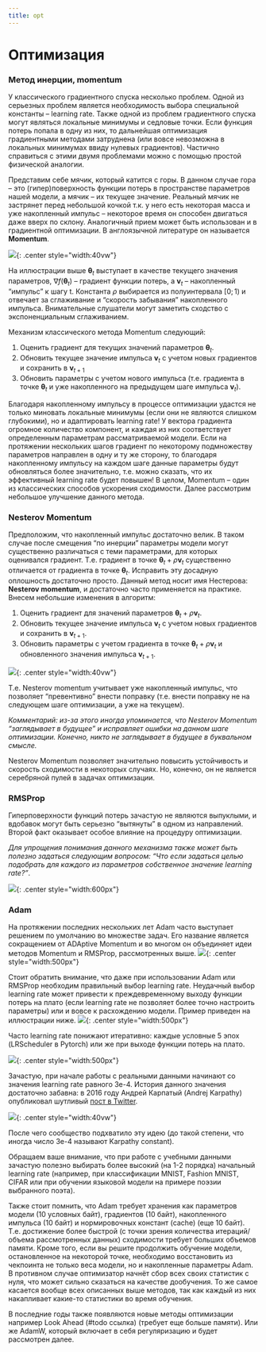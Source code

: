 ```yaml
---
title: opt
---
```


# Оптимизация

### Метод инерции, momentum

У классического градиентного спуска несколько проблем. Одной из серьезных проблем является необходимость выбора специальной константы – learning rate. Также одной из проблем градиентного спуска могут являться локальные минимумы и седловые точки. Если функция потерь попала в одну из них, то дальнейшая оптимизация градиентными методами затруднена (или вовсе невозможна в локальных минимумах ввиду нулевых градиентов). Частично справиться с этими двумя проблемами можно с помощью простой физической аналогии.

Представим себе мячик, который катится с горы. В данном случае гора – это (гипер)поверхность функции потерь в пространстве параметров нашей модели, а мячик – их текущее значение. Реальный мячик не застрянет перед небольшой кочкой т.к. у него есть некоторая масса и уже накопленный импульс – некоторое время он способен двигаться даже вверх по склону. Аналогичный прием может быть использован и в градиентной оптимизации. В англоязычной литературе он называется **Momentum**.

![](./src/SimpleSGD.png){: .center style="width:40vw"}

<!-- #TBD: перерисовать иллюстрацию в другой нотации -->

На иллюстрации выше $\mathbf{\theta}_t$ выступает в качестве текущего значения параметров, $\nabla f(\mathbf{\theta}_t)$ – градиент функции потерь, а $\mathbf{v}_t$ – накопленный “импульс” к шагу t. Константа $\rho$ выбирается из полуинтервала $[0; 1)$ и отвечает за сглаживание и “скорость забывания” накопленного импульса. Внимательные слушатели могут заметить сходство с экспоненциальным сглаживанием.

Механизм классического метода Momentum следующий:

1. Оценить градиент для текущих значений параметров $\mathbf{\theta}_t$.
2. Обновить текущее значение импульса $\mathbf v_t$ с учетом новых градиентов и сохранить в $\mathbf{v}_{t+1}$
3. Обновить параметры с учетом нового импульса (т.е. градиента в точке $\mathbf \theta_t$ и уже накопленного на предыдущем шаге импульса $\mathbf{v}_{t})$.

Благодаря накопленному импульсу в процессе оптимизации удастся не только миновать локальные минимумы (если они не являются слишком глубокими), но и адаптировать learning rate! У вектора градиента огромное количество компонент, и каждая из них соответствует определенным параметрам рассматриваемой модели. Если на протяжении нескольких шагов градиент по некоторому подмножеству параметров направлен в одну и ту же сторону, то благодаря накопленному импульсу на каждом шаге данные параметры будут обновляться более значительно, т.е. можно сказать, что их эффективный learning rate будет повышен! В целом, Momentum – один из классических способов ускорения сходимости. Далее рассмотрим небольшое улучшение данного метода.

### Nesterov Momentum

Предположим, что накопленный импульс достаточно велик. В таком случае после смещения “по инерции” параметры модели могут существенно различаться с теми параметрами, для которых оценивался градиент. Т.е. градиент в точке $\mathbf \theta_t + \rho \mathbf{v}_{t}$ существенно отличается от градиента в точке $\mathbf \theta_t$. Исправить эту досадную оплошность достаточно просто. Данный метод носит имя Нестерова: **Nesterov momentum**, и достаточно часто применяется на практике. Внесем небольшие изменения в алгоритм:

1. Оценить градиент для значений параметров $\mathbf{\theta}_t + \rho \mathbf{v}_t$.
2. Обновить текущее значение импульса $\mathbf v_t$ с учетом новых градиентов и сохранить в $\mathbf{v}_{t+1}$.
3. Обновить параметры с учетом градиента в точке $\mathbf \theta_t + \rho \mathbf v_t$ и обновленного значения импульса $\mathbf{v}_{t+1}$.

![](./src/Momentum_update.png){: .center style="width:40vw"}

Т.е. Nesterov momentum учитывает уже накопленный импульс, что позволяет “превентивно” внести поправку (т.е. внести поправку не на следующем шаге оптимизации, а уже на текущем).

_Комментарий: из-за этого иногда упоминается, что Nesterov Momentum “заглядывает в будущее” и исправляет ошибки на данном шаге оптимизации. Конечно, никто не заглядывает в будущее в буквальном смысле._

Nesterov Momentum позволяет значительно повысить устойчивость и скорость сходимости в некоторых случаях. Но, конечно, он не является серебряной пулей в задачах оптимизации.

### RMSProp

Гиперповерхности функций потерь зачастую не являются выпуклыми, и вдобавок могут быть серьезно “вытянуты” в одном из направлений. Второй факт оказывает особое влияние на процедуру оптимизации.

_Для упрощения понимания данного механизма также может быть полезно задаться следующим вопросом: “Что если задаться целью подобрать для каждого из параметров собственное значение learning rate?”_.

![](./src/AdagradAndRMSProp.png){: .center style="width:600px"}

<!-- #TBD: байка про лекцию Хинтона на Coursera. -->

### Adam

На протяжении последних нескольких лет Adam часто выступает решением по умолчанию во множестве задач. Его название является сокращением от ADAptive Momentum и во многом он объединяет идеи методов Momentum и RMSProp, рассмотренных выше.
![](./src/Adam.png){: .center style="width:500px"}

<!-- #TBD: развить мысль -->

Стоит обратить внимание, что даже при использовании Adam или RMSProp необходим правильный выбор learning rate. Неудачный выбор learning rate может привести к преждевременному выходу функции потерь на плато (если learning rate не позволяет более точно настроить параметры) или и вовсе к расхождению модели. Пример приведен на иллюстрации ниже.
![](./src/VeryHighLearningRate.png){: .center style="width:500px"}

Часто learning rate понижают итеративно: каждые условные 5 эпох (LRScheduler в Pytorch) или же при выходе функции потерь на плато.

<!-- #TBD: это уже лучше рассматривать на практике -->

![](./src/LearningRateDecay.png){: .center style="width:500px"}

Зачастую, при начале работы с реальными данными начинают со значения learning rate равного 3e-4. История данного значения достаточно забавна: в 2016 году Андрей Карпатый (Andrej Karpathy) опубликовал шутливый [пост в Twitter](https://twitter.com/karpathy/status/801621764144971776).

![](./src/KarpathyTwitter.png){: .center style="width:40vw"}

После чего сообщество подхватило эту идею (до такой степени, что иногда число 3e-4 называют Karpathy constant).

Обращаем ваше внимание, что при работе с учебными данными зачастую полезно выбирать более высокий (на 1-2 порядка) начальный learning rate (например, при классификации MNIST, Fashion MNIST, CIFAR или при обучении языковой модели на примере поэзии выбранного поэта).

Также стоит помнить, что Adam требует хранения как параметров модели (10 условных байт), градиентов (10 байт), накопленного импульса (10 байт) и нормировочных констант (cache) (еще 10 байт). Т.е. достижение более быстрой (с точки зрения количества итераций/объема рассмотренных данных) сходимости требует больших объемов памяти. Кроме того, если вы решите продолжить обучение модели, остановленное на некоторой точке, необходимо восстановить из чекпоинта не только веса модели, но и накопленные параметры Adam. В противном случае оптимизатор начнёт сбор всех своих статистик с нуля, что может сильно сказаться на качестве дообучения. То же самое касается вообще всех описанных выше методов, так как каждый из них накапливает какие-то статистики во время обучения.

В последние годы также появляются новые методы оптимизации например Look Ahead (#todo ссылка) (требует еще больше памяти). Или же AdamW, который включает в себя регуляризацию и будет рассмотрен далее.
